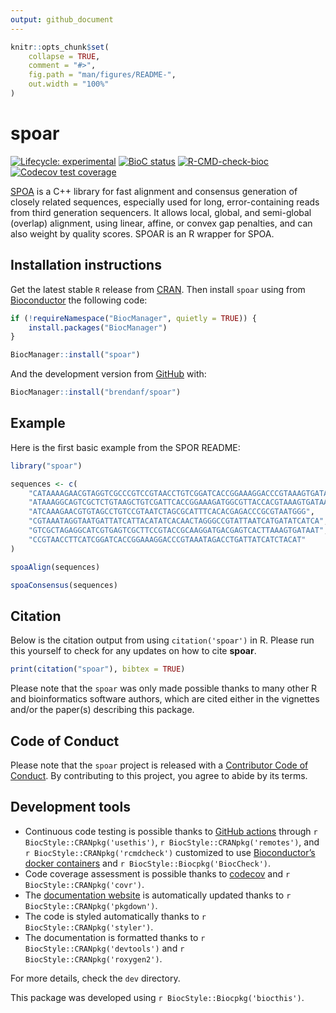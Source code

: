 ```yaml
---
output: github_document
---
```


<!-- README.md is generated from README.Rmd. Please edit that file -->

```r
knitr::opts_chunk$set(
    collapse = TRUE,
    comment = "#>",
    fig.path = "man/figures/README-",
    out.width = "100%"
)
```

# spoar

<!-- badges: start -->
[![Lifecycle: experimental](https://img.shields.io/badge/lifecycle-experimental-orange.svg)](https://lifecycle.r-lib.org/articles/stages.html#experimental)
[![BioC status](http://www.bioconductor.org/shields/build/release/bioc/spoar.svg)](https://bioconductor.org/checkResults/release/bioc-LATEST/spoar)
[![R-CMD-check-bioc](https://github.com/brendanf/spoar/workflows/R-CMD-check-bioc/badge.svg)](https://github.com/brendanf/spoar/actions)
[![Codecov test coverage](https://codecov.io/gh/brendanf/spoar/branch/main/graph/badge.svg)](https://codecov.io/gh/brendanf/spoar?branch=main)
<!-- badges: end -->

[SPOA](https://github.com/rvaser/spoa) is a C++ library for fast alignment and
consensus generation of closely related sequences, especially used for long,
error-containing reads from third generation sequencers. It allows local,
global, and semi-global (overlap) alignment, using linear, affine, or convex
gap penalties, and can also weight by quality scores. SPOAR is an R wrapper for
SPOA.

## Installation instructions

Get the latest stable `R` release from [CRAN](http://cran.r-project.org/). Then install `spoar` using from [Bioconductor](http://bioconductor.org/) the following code:

```r
if (!requireNamespace("BiocManager", quietly = TRUE)) {
    install.packages("BiocManager")
}

BiocManager::install("spoar")
```

And the development version from [GitHub](https://github.com/brendanf/spoar) with:

```r
BiocManager::install("brendanf/spoar")
```
## Example

Here is the first basic example from the SPOR README:

```r
library("spoar")

sequences <- c(
    "CATAAAAGAACGTAGGTCGCCCGTCCGTAACCTGTCGGATCACCGGAAAGGACCCGTAAAGTGATAATGAT",
    "ATAAAGGCAGTCGCTCTGTAAGCTGTCGATTCACCGGAAAGATGGCGTTACCACGTAAAGTGATAATGATTAT",
    "ATCAAAGAACGTGTAGCCTGTCCGTAATCTAGCGCATTTCACACGAGACCCGCGTAATGGG",
    "CGTAAATAGGTAATGATTATCATTACATATCACAACTAGGGCCGTATTAATCATGATATCATCA",
    "GTCGCTAGAGGCATCGTGAGTCGCTTCCGTACCGCAAGGATGACGAGTCACTTAAAGTGATAAT",
    "CCGTAACCTTCATCGGATCACCGGAAAGGACCCGTAAATAGACCTGATTATCATCTACAT"
)

spoaAlign(sequences)

spoaConsensus(sequences)
```

## Citation

Below is the citation output from using `citation('spoar')` in R. Please
run this yourself to check for any updates on how to cite __spoar__.

```r
print(citation("spoar"), bibtex = TRUE)
```

Please note that the `spoar` was only made possible thanks to many other R and bioinformatics software authors, which are cited either in the vignettes and/or the paper(s) describing this package.

## Code of Conduct

Please note that the `spoar` project is released with a [Contributor Code of Conduct](http://bioconductor.org/about/code-of-conduct/). By contributing to this project, you agree to abide by its terms.

## Development tools

* Continuous code testing is possible thanks to [GitHub actions](https://www.tidyverse.org/blog/2020/04/usethis-1-6-0/)  through `r BiocStyle::CRANpkg('usethis')`, `r BiocStyle::CRANpkg('remotes')`, and `r BiocStyle::CRANpkg('rcmdcheck')` customized to use [Bioconductor's docker containers](https://www.bioconductor.org/help/docker/) and `r BiocStyle::Biocpkg('BiocCheck')`.
* Code coverage assessment is possible thanks to [codecov](https://codecov.io/gh) and `r BiocStyle::CRANpkg('covr')`.
* The [documentation website](http://brendanf.github.io/spoar) is automatically updated thanks to `r BiocStyle::CRANpkg('pkgdown')`.
* The code is styled automatically thanks to `r BiocStyle::CRANpkg('styler')`.
* The documentation is formatted thanks to `r BiocStyle::CRANpkg('devtools')` and `r BiocStyle::CRANpkg('roxygen2')`.

For more details, check the `dev` directory.

This package was developed using `r BiocStyle::Biocpkg('biocthis')`.


